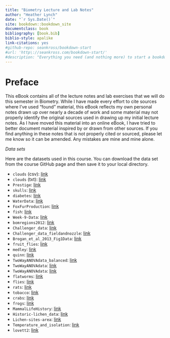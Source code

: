 ```yaml
--- 
title: "Biometry Lecture and Lab Notes"
author: "Heather Lynch"
date: "`r Sys.Date()`"
site: bookdown::bookdown_site
documentclass: book
bibliography: [book.bib]
biblio-style: apalike
link-citations: yes
#github-repo: seankross/bookdown-start
#url: 'http\://seankross.com/bookdown-start/'
#description: "Everything you need (and nothing more) to start a bookdown book."
---
```


# Preface {-}

This eBook contains all of the lecture notes and lab exercises that we will do this semester in Biometry. While I have made every effort to cite sources where I've used "found" material, this eBook reflects my own personal notes drawn up over nearly a decade of work and some material may not properly identify the original sources used in drawing up my initial lecture notes. As I have moved this material into an online eBook, I have tried to better document material inspired by or drawn from other sources. If you find anything in these notes that is not properly cited or sourced, please let me know so it can be amended. Any mistakes are mine and mine alone.

*Data sets*

Here are the datasets used in this course. You can download the data set from the course GitHub page and then save it to your local directory. 

* `clouds` (csv): [link](https://github.com/hlynch/Biometry2020/blob/master/_data/clouds.csv)
* `clouds` (txt): [link](https://github.com/hlynch/Biometry2020/blob/master/_data/clouds.txt)
* `Prestige`: [link](https://github.com/hlynch/Biometry2020/blob/master/_data/Prestige.csv)
* `skulls`: [link](https://github.com/hlynch/Biometry2020/blob/master/_data/skulls.txt)
* `diabetes`: [link](https://github.com/hlynch/Biometry2020/blob/master/_data/diabetes.csv)
* `WaterData`: [link](https://github.com/hlynch/Biometry2020/blob/master/_data/WaterData.csv)
* `FoxFurProduction`: [link](https://github.com/hlynch/Biometry2020/blob/master/_data/FoxFurProduction.csv)   
* `fish`: [link](https://github.com/hlynch/Biometry2020/blob/master/_data/fish.txt) 
* `Week-9-Data`: [link](https://github.com/hlynch/Biometry2020/blob/master/_data/Week-9-Data.txt) 
* `bomregions2012`: [link](https://github.com/hlynch/Biometry2020/blob/master/_data/bomregions2012.csv) 
* `Challenger_data`: [link](https://github.com/hlynch/Biometry2020/blob/master/_data/challenger_data.csv) 
* `Challenger_data_fieldandnozzle`: [link](https://github.com/hlynch/Biometry2020/blob/master/_data/Challenger_data_fieldandnozzle.csv) 
* `Brogan_et_al_2013_Fig1Data`: [link](https://github.com/hlynch/Biometry2020/blob/master/_data/Brogan_et_al_2013_Fig1Data.xlsx) 
* `fruit_flies`: [link](https://github.com/hlynch/Biometry2020/blob/master/_data/fruit_flies.csv) 
* `medley`: [link](https://github.com/hlynch/Biometry2020/blob/master/_data/medley.csv) 
* `quinn`: [link](https://github.com/hlynch/Biometry2020/blob/master/_data/quinn.csv) 
* `TwoWayANOVAdata_balanced`: [link](https://github.com/hlynch/Biometry2020/blob/master/_data/TwoWayANOVAdata_balanced.csv) 
* `TwoWayANOVAdata`: [link](https://github.com/hlynch/Biometry2020/blob/master/_data/TwoWayANOVAdata.csv) 
* `TwoWayANOVAdata`: [link](https://github.com/hlynch/Biometry2020/blob/master/_data/TwoWayANOVAdata.csv) 
* `flatworms`: [link](https://github.com/hlynch/Biometry2020/blob/master/_data/flatworms.csv) 
* `flies`: [link](https://github.com/hlynch/Biometry2020/blob/master/_data/flies.txt) 
* `rats`: [link](https://github.com/hlynch/Biometry2020/blob/master/_data/rats.txt) 
* `tobacco`: [link](https://github.com/hlynch/Biometry2020/blob/master/_data/tobacco.csv) 
* `crabs`: [link](https://github.com/hlynch/Biometry2020/blob/master/_data/crabs.csv) 
* `frogs`: [link](https://github.com/hlynch/Biometry2020/blob/master/_data/frogs.csv) 
* `MammalLifeHistory`: [link](https://github.com/hlynch/Biometry2020/blob/master/_data/MammalLifeHistory.csv) 
* `Historic-lichen_data`: [link](https://github.com/hlynch/Biometry2020/blob/master/_data/Historic-lichen-data.xls) 
* `Lichen-sites-area`: [link](https://github.com/hlynch/Biometry2020/blob/master/_data/Lichen-sites-area.xls) 
* `Temperature_and_isolation`: [link](https://github.com/hlynch/Biometry2020/blob/master/_data/Temperature_and_isolation.xls) 
* `lovett2`: [link](https://github.com/hlynch/Biometry2020/blob/master/_data/lovett2.csv) 

